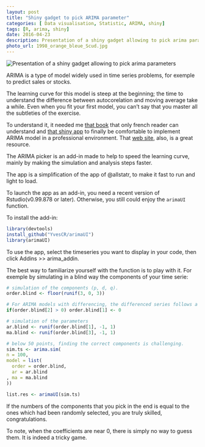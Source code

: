 ```yaml
---
layout: post
title: "Shiny gadget to pick ARIMA parameter"
categories: [ Data visualisation, Statistic, ARIMA, shiny]
tags: [R, arima, shiny]
date: 2016-04-23
description: Presentation of a shiny gadget allowing to pick arima parameters
photo_url: 1998_orange_bleue_Scud.jpg
---
```


  <img src="https://yvescr.github.io/image/arimaUI_Picker.gif" alt="Presentation of a shiny gadget allowing to pick arima parameters" 
		style="margin:0px;margin-right:2%;text-align: center;vertical-align: middle;">

ARIMA is a type of model widely used in time series problems, for exemple to predict sales or stocks.

The learning curve for this model is steep at the beginning; the time to understand the difference between autocorelation and moving average take a while. Even when you fit your first model, you can't say that you master all the subtleties of the exercise.

To understand it, it needed me [that book](https://www.amazon.fr/S%C3%A9ries-temporelles-avec-M%C3%A9thodes-cas/dp/2817802071/277-5178286-1463028?ie=UTF8&tag=duckduckgo-ffnt-fr-21) that only french reader can understand and [that shiny app](http://alstatr.blogspot.co.uk/2013/12/r-explore-arima2-2-2-subclass-family-on.html) to finally be comfortable  to implement ARIMA model in a professional environment. That [web site](http://people.duke.edu/~rnau/411arim2.htm), also, is a great resource. 

The ARIMA picker is an add-in made to help to speed the learning curve, mainly by making the simulation and analysis steps faster.

The app is a simplification of the app of @allstatr, to make it fast to run and light to load.

To launch the app as an add-in, you need a recent version of Rstudio(v0.99.878 or later).
Otherwise, you still could enjoy the `arimaUI` function.

To install the add-in:

```r
library(devtools)
install_github("YvesCR/arimaUI")
library(arimaUI)
```

To use the app, select the timeseries you want to display in your code, then click Addins >> arima_addin.

The best way to familiarize yourself with the function is to play with it.
For exemple by simulating in a blind way the components of your time serie:

```r
# simulation of the components (p, d, q). 
order.blind <- floor(runif(3, 0, 3))

# For ARIMA models with differencing, the differenced series follows a zero-mean ARMA model
if(order.blind[2] > 0) order.blind[1] <- 0

# simulation of the parameters
ar.blind <- runif(order.blind[1], -1, 1)
ma.blind <- runif(order.blind[3], -1, 1)

# below 50 points, finding the correct components is challenging.
sim.ts <- arima.sim(
n = 100,
model = list(
  order = order.blind,
  ar = ar.blind
, ma = ma.blind
))

list.res <- arimaUI(sim.ts)
```

If the numbers of the components that you pick in the end is equal to the ones which had been randomly selected, you are truly skilled, congratulations.

To note, when the coefficients are near 0, there is simply no way to guess them. It is indeed a tricky game. 

